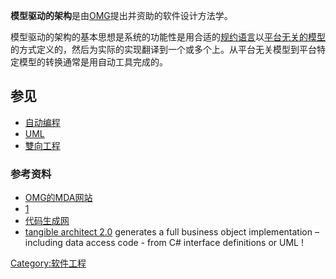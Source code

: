 {{Expand language|1=en|time=2021-10-21T09:32:32+00:00}}
'''模型驱动的架构'''是由[[对象管理集团|OMG]]提出并资助的软件设计方法学。

模型驱动的架构的基本思想是系统的功能性是用合适的[[规约语言|规约语言]]以[[平台无关的模型|平台无关的模型]]的方式定义的，然后为实际的实现翻译到一个或多个{{le|平台特定模型|Platform-specific model}}上。从平台无关模型到平台特定模型的转换通常是用自动工具完成的。

== 参见 ==
* [[自动编程|自动编程]]
* [[UML|UML]]
* [[雙向工程|雙向工程]]
=== 参考资料 ===
* [http://www.omg.org/mda/ OMG的MDA网站] {{Wayback|url=http://www.omg.org/mda/ |date=20210308152713 }}
* [http://groups.yahoo.com/group/atl_discussion/] {{Wayback|url=http://groups.yahoo.com/group/atl_discussion/ |date=20060703012636 }} 
* [http://www.codegeneration.net/ 代码生成网] {{Wayback|url=http://www.codegeneration.net/ |date=20080509184945 }}
* [http://www.tangible.de tangible architect 2.0] {{Wayback|url=http://www.tangible.de/ |date=20050323233340 }} generates a full business object implementation – including data access code - from C# interface definitions or UML !

{{Authority control}}
[[Category:软件工程|Category:软件工程]]